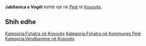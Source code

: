{{Fshat në 
 | Emri                = Jabllanica e Vogël
 | EmriAlt                = 
 | NAME_SHORT_FORM=      
 | NAME_GENERIC=      
 | NAME_SORT_NAME_RO=      JABLLANICAEVOGEL
 | FULL_NAME_RO = Jabllanica e Vogël
 | FULL_NAME_ND_RO=Jabllanica e Vogel
 | SORT_NAME_RG=JABLLANICAEVOGEL
 | FULL_NAME_RG=Jabllanica e Vogël
 | FULL_NAME_ND_RG=Jabllanica e Vogel
 | SRP_NAME_SHORT_FORM=      
 | SRP_NAME_GENERIC=      
 | SRP_NAME_SORT_NAME_RO=      
 | SRP_FULL_NAME_RO = 
 | SRP_FULL_NAME_ND_RO=
 | SRP_SORT_NAME_RG=
 | SRP_FULL_NAME_RG=
 | SRP_FULL_NAME_ND_RG=
 | Emri (Rasa dhanore) = 
 | Figura              = 
 | Shteti              = Kosovo
 | Komuna              = Pejë
 | Kodi postar         = 
 | Sipërfaqja          = 

 | Popullsia           = 

 | Regj. i popullsisë  = 
 | Dend. e popullsisë  = 
 | Faqja zyrtare       = 
 <!--- Koordinatat ----> 
 | Gjerësia            = 42.7525
 | Gjatësia            = 20.336389
 | Lartësia            = 
}}
'''Jabllanica e Vogël''' është një [[]] në [[Pejë]] të [[Kosovës]].

<!-- == Gjeografia == -->
<!-- == Historia == -->
<!-- == Demografia == -->
== Shih edhe ==
{{Komuna Pejë}}
{{Kosovo-Administrata-Cung}}

[[Kategoria:Fshatra në Kosovës]]
[[Kategoria:Fshatra në Kommunes Pejë]]
[[Kategoria:Vendbanime në Kosovës]]